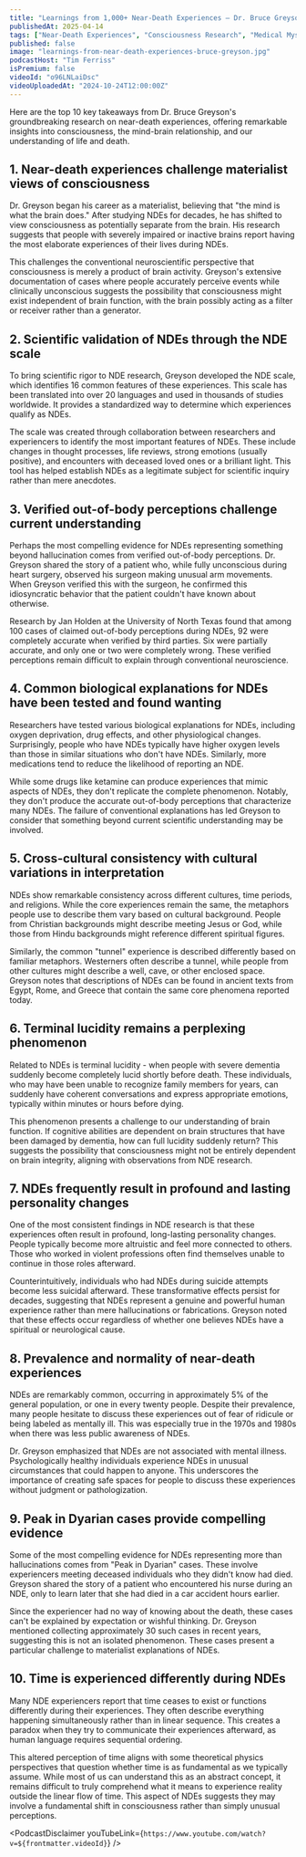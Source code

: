 ```yaml
---
title: "Learnings from 1,000+ Near-Death Experiences — Dr. Bruce Greyson, University of Virginia"
publishedAt: 2025-04-14
tags: ["Near-Death Experiences", "Consciousness Research", "Medical Mysteries"]
published: false
image: "learnings-from-near-death-experiences-bruce-greyson.jpg"
podcastHost: "Tim Ferriss"
isPremium: false
videoId: "o96LNLaiDsc"
videoUploadedAt: "2024-10-24T12:00:00Z"
---
```



<PodcastSummaryPageLayout frontmatter={frontmatter}>

Here are the top 10 key takeaways from Dr. Bruce Greyson's groundbreaking research on near-death experiences, offering remarkable insights into consciousness, the mind-brain relationship, and our understanding of life and death.

## 1. Near-death experiences challenge materialist views of consciousness

Dr. Greyson began his career as a materialist, believing that "the mind is what the brain does." After studying NDEs for decades, he has shifted to view consciousness as potentially separate from the brain. His research suggests that people with severely impaired or inactive brains report having the most elaborate experiences of their lives during NDEs.

This challenges the conventional neuroscientific perspective that consciousness is merely a product of brain activity. Greyson's extensive documentation of cases where people accurately perceive events while clinically unconscious suggests the possibility that consciousness might exist independent of brain function, with the brain possibly acting as a filter or receiver rather than a generator.

## 2. Scientific validation of NDEs through the NDE scale

To bring scientific rigor to NDE research, Greyson developed the NDE scale, which identifies 16 common features of these experiences. This scale has been translated into over 20 languages and used in thousands of studies worldwide. It provides a standardized way to determine which experiences qualify as NDEs.

The scale was created through collaboration between researchers and experiencers to identify the most important features of NDEs. These include changes in thought processes, life reviews, strong emotions (usually positive), and encounters with deceased loved ones or a brilliant light. This tool has helped establish NDEs as a legitimate subject for scientific inquiry rather than mere anecdotes.

## 3. Verified out-of-body perceptions challenge current understanding

Perhaps the most compelling evidence for NDEs representing something beyond hallucination comes from verified out-of-body perceptions. Dr. Greyson shared the story of a patient who, while fully unconscious during heart surgery, observed his surgeon making unusual arm movements. When Greyson verified this with the surgeon, he confirmed this idiosyncratic behavior that the patient couldn't have known about otherwise.

Research by Jan Holden at the University of North Texas found that among 100 cases of claimed out-of-body perceptions during NDEs, 92 were completely accurate when verified by third parties. Six were partially accurate, and only one or two were completely wrong. These verified perceptions remain difficult to explain through conventional neuroscience.

## 4. Common biological explanations for NDEs have been tested and found wanting

Researchers have tested various biological explanations for NDEs, including oxygen deprivation, drug effects, and other physiological changes. Surprisingly, people who have NDEs typically have higher oxygen levels than those in similar situations who don't have NDEs. Similarly, more medications tend to reduce the likelihood of reporting an NDE.

While some drugs like ketamine can produce experiences that mimic aspects of NDEs, they don't replicate the complete phenomenon. Notably, they don't produce the accurate out-of-body perceptions that characterize many NDEs. The failure of conventional explanations has led Greyson to consider that something beyond current scientific understanding may be involved.

## 5. Cross-cultural consistency with cultural variations in interpretation

NDEs show remarkable consistency across different cultures, time periods, and religions. While the core experiences remain the same, the metaphors people use to describe them vary based on cultural background. People from Christian backgrounds might describe meeting Jesus or God, while those from Hindu backgrounds might reference different spiritual figures.

Similarly, the common "tunnel" experience is described differently based on familiar metaphors. Westerners often describe a tunnel, while people from other cultures might describe a well, cave, or other enclosed space. Greyson notes that descriptions of NDEs can be found in ancient texts from Egypt, Rome, and Greece that contain the same core phenomena reported today.

## 6. Terminal lucidity remains a perplexing phenomenon

Related to NDEs is terminal lucidity - when people with severe dementia suddenly become completely lucid shortly before death. These individuals, who may have been unable to recognize family members for years, can suddenly have coherent conversations and express appropriate emotions, typically within minutes or hours before dying.

This phenomenon presents a challenge to our understanding of brain function. If cognitive abilities are dependent on brain structures that have been damaged by dementia, how can full lucidity suddenly return? This suggests the possibility that consciousness might not be entirely dependent on brain integrity, aligning with observations from NDE research.

## 7. NDEs frequently result in profound and lasting personality changes

One of the most consistent findings in NDE research is that these experiences often result in profound, long-lasting personality changes. People typically become more altruistic and feel more connected to others. Those who worked in violent professions often find themselves unable to continue in those roles afterward.

Counterintuitively, individuals who had NDEs during suicide attempts become less suicidal afterward. These transformative effects persist for decades, suggesting that NDEs represent a genuine and powerful human experience rather than mere hallucinations or fabrications. Greyson noted that these effects occur regardless of whether one believes NDEs have a spiritual or neurological cause.

## 8. Prevalence and normality of near-death experiences

NDEs are remarkably common, occurring in approximately 5% of the general population, or one in every twenty people. Despite their prevalence, many people hesitate to discuss these experiences out of fear of ridicule or being labeled as mentally ill. This was especially true in the 1970s and 1980s when there was less public awareness of NDEs.

Dr. Greyson emphasized that NDEs are not associated with mental illness. Psychologically healthy individuals experience NDEs in unusual circumstances that could happen to anyone. This underscores the importance of creating safe spaces for people to discuss these experiences without judgment or pathologization.

## 9. Peak in Dyarian cases provide compelling evidence

Some of the most compelling evidence for NDEs representing more than hallucinations comes from "Peak in Dyarian" cases. These involve experiencers meeting deceased individuals who they didn't know had died. Greyson shared the story of a patient who encountered his nurse during an NDE, only to learn later that she had died in a car accident hours earlier.

Since the experiencer had no way of knowing about the death, these cases can't be explained by expectation or wishful thinking. Dr. Greyson mentioned collecting approximately 30 such cases in recent years, suggesting this is not an isolated phenomenon. These cases present a particular challenge to materialist explanations of NDEs.

## 10. Time is experienced differently during NDEs

Many NDE experiencers report that time ceases to exist or functions differently during their experiences. They often describe everything happening simultaneously rather than in linear sequence. This creates a paradox when they try to communicate their experiences afterward, as human language requires sequential ordering.

This altered perception of time aligns with some theoretical physics perspectives that question whether time is as fundamental as we typically assume. While most of us can understand this as an abstract concept, it remains difficult to truly comprehend what it means to experience reality outside the linear flow of time. This aspect of NDEs suggests they may involve a fundamental shift in consciousness rather than simply unusual perceptions.

<PodcastDisclaimer
  youTubeLink={`https://www.youtube.com/watch?v=${frontmatter.videoId}`}
/>

</PodcastSummaryPageLayout>
